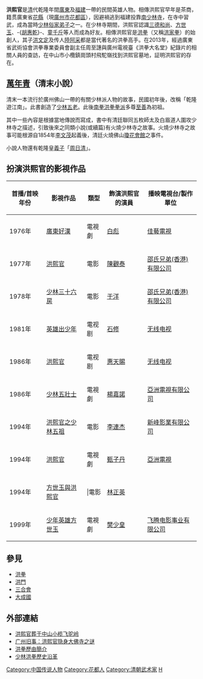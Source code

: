 {{Unreferenced|time=2013-01-01T08:25:58+00:00}}
'''洪熙官'''是[[清朝|清]]代乾隆年間[[廣東省_(清)|廣東]]及[[福建省_(清)|福建]]一帶的民間英雄人物。相傳洪熙官早年是茶商，籍贯廣東省[[花縣|花縣]]（現[[廣州市|廣州市]][[花都區|花都區]]），因避禍逃到福建投靠[[南少林寺|南少林寺]]，在寺中習武，成為當時[[少林俗家弟子|少林俗家弟子]]之一。在少林寺期間，洪熙官認識[[三德和尚|三德和尚]]、[[方世玉|方世玉]]、-{[[胡惠乾|胡惠乾]]}-、[[童千斤|童千斤]]等人而成為好友。相傳洪熙官是[[洪拳|洪拳]]（又稱[[洪家拳|洪家拳]]）的始創人，其子[[洪文定|洪文定]]及传人[[陸阿采|陸阿采]]都是當代著名的洪拳高手。在2013年，經過廣東省武術協會洪拳專業委員會副主任周至譓與廣州電視臺《洪拳大名堂》紀錄片的相關人員的查訪，在中山市小欖鎮崗頭村飛駝嶺找到洪熙官墓地，証明洪熙官的存在。

==[[聖朝鼎盛萬年青|萬年青]]（清末小說）==
清末一本流行於廣州佛山一帶的有關少林派人物的故事，民國初年後，改稱「乾隆遊江南」。此書創造了[[少林五老|少林五老]]。此後[[南拳|南拳]][[洪拳|洪拳]][[中國武術門派|拳派]]多尊[[至善|至善]]為初祖。

其中一些內容是根據當地傳說而寫成，書中有清廷聯同五枚師太及白眉道人圍攻少林寺之描述，引致後來之同類小說(或續篇)有火燒少林寺之故事。火燒少林寺之故事可能根源自1854年[[李文茂|李文茂]]起義後，清廷火燒佛山[[瓊花會館|瓊花會館]]之事件。

小說人物還有乾隆皇[[義子|義子]]「[[周日清|周日清]]」。

== 扮演洪熙官的影視作品 ==
{| class="wikitable" 
|- 
!首播/首映年份||影視作品||類型||飾演洪熙官的演員||播映電視台/製作單位
|-
|1976年||[[廣東好漢|廣東好漢]]||電視劇||[[白彪|白彪]]||[[佳藝電視|佳藝電視]]
|-
|1977年||[[洪熙官_(1977年電影)|洪熙官]]||電影||[[陳觀泰|陳觀泰]]||[[邵氏兄弟(香港)有限公司|邵氏兄弟(香港)有限公司]]
|-
|1978年||[[少林三十六房|少林三十六房]]||電影||[[于洋|于洋]]||[[邵氏兄弟(香港)有限公司|邵氏兄弟(香港)有限公司]]
|-
|1981年||[[英雄出少年|英雄出少年]]||電视剧||[[石修|石修]]||[[无线电视|无线电视]]
|-
|1986年||[[洪熙官|洪熙官]]||電视剧||[[惠天賜|惠天賜]]||[[无线电视|无线电视]]
|-
|1986年||[[少林五壯士|少林五壯士]]||電視劇||[[楊嘉諾|楊嘉諾]]||[[亞洲電視有限公司|亞洲電視有限公司]]
|-
|1994年||[[洪熙官之少林五祖|洪熙官之少林五祖]]||電影||[[李連杰|李連杰]]||[[新峰影業有限公司|新峰影業有限公司]]
|-
|1994年||[[洪熙官_(電視劇)|洪熙官]]||電視劇||[[甄子丹|甄子丹]]||[[亞洲電視|亞洲電視]]
|-
|1994年||[[方世玉與洪熙官|方世玉與洪熙官]]|||電影||[[林正英|林正英]]||
|-
|1999年||[[少年英雄方世玉|少年英雄方世玉]]||電視劇||[[樊少皇|樊少皇]]||[[飞腾电影事业有限公司|飞腾电影事业有限公司]]
|}

== 參見 ==
* [[洪拳|洪拳]]
* [[洪門|洪門]]
* [[三合會|三合會]]
* [[大成國|大成國]]

== 外部連結 ==
* [https://web.archive.org/web/20140222215925/http://gzdaily.dayoo.com/html/2014-02/22/content_2546022.htm 洪熙官葬于中山小榄飞驼岭]
* [https://web.archive.org/web/20071031063103/http://www.ycwb.com/gb/content/2003-05/25/content_533326.htm 广州旧事：洪熙官隐身大佛寺之谜]
* [https://web.archive.org/web/20071008161222/http://www.chinakongfu.org/huang.htm 洪拳歷由簡介]
* [http://blog.sina.com.tw/jin_cang/article.php?pbgid=41306&entryid=458195 少林洪拳歷史沿革] {{Wayback|url=http://blog.sina.com.tw/jin_cang/article.php?pbgid=41306&entryid=458195 |date=20160304204518 }}

[[Category:中国传说人物|Category:中国传说人物]]
[[Category:花都人|Category:花都人]]
[[Category:清朝武术家|Category:清朝武术家]]
[[Category:洪姓|H]]